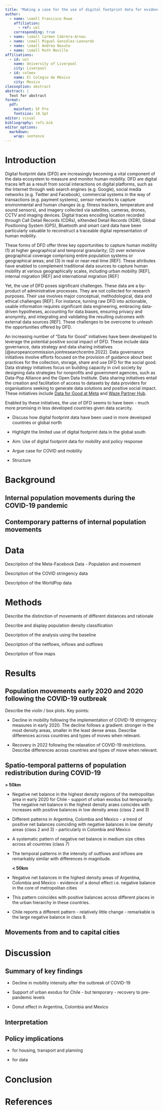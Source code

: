 ```yaml
---
title: "Making a case for the use of digital footprint data for evidence-based policies in response to human mobility changes after COVID-19 in Latin America"
author: 
  - name: \small Francisco Rowe
    affiliation:
      - ref: uol
    corresponding: true
  - name: \small Carmen Cabrera-Arnau
  - name: \small Miguel González-Leonardo
  - name: \small Andrea Nasuto
  - name: \small Ruth Neville
affiliations: 
  - id: uol
    name: University of Liverpool
    city: Liverpool
  - id: colmex
    name: El Colegio de México
    city: Mexico
classoption: abstract
abstract: |
  Text for abstract
format: 
  pdf: 
    mainfont: SF Pro
    fontsize: 10.5pt
editor: visual
bibliography: refs.bib
editor_options:
  markdown:
    wrap: sentence
---
```


# Introduction

Digital footprint data (DFD) are increasingly becoming a vital component of the data ecosystem to measure and monitor human mobility.
DFD are digital traces left as a result from social interactions on digital platforms, such as the Internet through web search engines (e.g. Google), social media networks (e.g. Twitter and Facebook), commercial systems in the way of transactions (e.g. payment systems), sensor networks to capture environmental and human changes (e.g. fitness trackers, temperature and sound sensors), and imagery collected via satellites, cameras, drones, CCTV and imaging devices.
Digital traces encoding location recorded through Call Detail Records (CDRs), eXtended Detail Records (XDR), Global Positioning System (GPS), Bluetooth and smart card data have been particularly valuable to reconstruct a traceable digital representation of human mobility.

These forms of DFD offer three key opportunities to capture human mobility (1) at higher geographical and temporal granularity; (2) over extensive geographical coverage comprising entire population systems or geographical areas; and (3) in real or near-real time \[REF\].
These attributes have enabled to complement traditional data sources to capture human mobility at various geographically scales, including urban mobility \[REF\], internal migration \[REF\] and international migration \[REF\]

Yet, the use of DFD poses significant challenges.
These data are a by-product of administrative processes.
They are not collected for research purposes.
Their use involves major conceptual, methodological, data and ethical challenges \[REF\].
For instance, turning raw DFD into actionable, usable information requires significant data engineering, embracing data-driven hypotheses, accounting for data biases, ensuring privacy and anonymity, and integrating and validating the resulting outcomes with external data sources \[REF\].
These challenges to be overcome to unleash the opportunities offered by DFD.

An increasing number of "Data for Good" initiatives have been developed to leverage the potential positive social impact of DFD.
These include data governance, data strategy and data sharing initiatives [@europeancommission.jointresearchcentre.2022].
Data governance initiatives involve efforts focused on the provision of guidance about best practices for the collection, storage, share and use DFD for the social good.
Data strategy initiatives focus on building capacity in civil society by designing data strategies for nonprofits and government agencies, such as Data-Pop Alliance and the Open Data Institute.
Data sharing initiatives entail the creation and facilitation of access to datasets by data providers for organisations seeking to generate data solutions and positive social impact.
These initiatives include [Data for Good at Meta](https://dataforgood.facebook.com/dfg/about) and [Waze Partner Hub](https://www.waze.com/wazeforcities/).

Enabled by these initiatives, the use of DFD seems to have been - much more promising in less developed countries given data scarcity.

-   Discuss how digital footprint data have been used in more developed countries or global north

-   Highlight the limited use of digital footprint data in the global south

-   Aim: Use of digital footprint data for mobility and policy response

-   Argue case for COVID and mobility

-   Structure

# Background

## Internal population movements during the COVID-19 pandemic

## Contemporary patterns of internal population movements

# Data

Description of the Meta-Facebook Data - Population and movement

Description of the COVID stringency data

Description of the WorldPop data

# Methods

Describe the distinction of movements of different distances and rationale

Describe and display population density classification

Description of the analysis using the baseline

Description of the netflows, inflows and outflows

Description of flow maps

# Results

## Population movements early 2020 and 2020 following the COVID-19 outbreak

Describe the violin / box plots.
Key points:

-   Decline in mobility following the implementation of COVID-19 stringency measures in early 2020.
    The decline follows a gradient: stronger in the most density areas, smaller in the least dense areas.
    Describe differences across countries and types of moves when relevant.

-   Recovery in 2022 following the relaxation of COVID-19 restrictions.
    Describe differences across countries and types of move when relevant.

## Spatio-temporal patterns of population redistribution during COVID-19

**\> 50km**

-   Negative net balance in the highest density regions of the metropolitan area in early 2020 for Chile - support of urban exodus but temporarily.
    The negative net balance in the highest density araes coincides with increases with positive balances in low density areas (class 2 and 3)

-   Different patterns in Argentina, Colombia and Mexico - a trend of positive net balances coinciding with negative balances in low density areas (class 2 and 3) - particularly in Colombia and Mexico

-   A systematic pattern of negative net balance in medium size cities across all countries (class 7)

-   The temporal patterns in the intensity of outflows and inflows are remarkably similar with differences in magnitude.

    **\< 50km**

-   Negative net balances in the highest density areas of Argentina, Colombia and Mexico - evidence of a donut effect i.e. negative balance in the core of metropolitan cities

-   This pattern coincides with positive balances across different places in the urban hierarchy in these countries.

-   Chile reports a different pattern - relatively little change - remarkable is the large negative balance in class 8.

## Movements from and to capital cities

<!--# We need to see the maps -->

# Discussion

## Summary of key findings

-   Decline in mobility intensity after the outbreak of COVID-19

-   Support of urban exodus for Chile - but temporary - recovery to pre-pandemic levels

-   Donut effect in Argentina, Colombia and Mexico

## Interpretation

## Policy implications

-   for housing, transport and planning

-   for data

# Conclusion

# References
